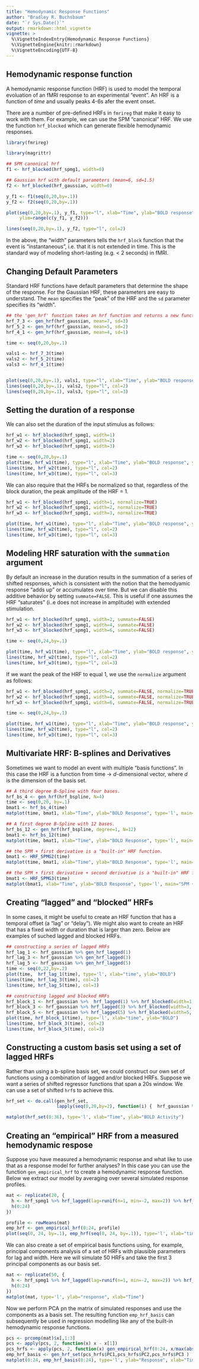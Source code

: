 ```yaml
---
title: "Hemodynamic Response Functions"
author: "Bradley R. Buchsbaum"
date: "`r Sys.Date()`"
output: rmarkdown::html_vignette
vignette: >
  %\VignetteIndexEntry{Hemodynamic Response Functions}
  %\VignetteEngine{knitr::rmarkdown}
  %\VignetteEncoding{UTF-8}
---
```



## Hemodynamic response function

A hemodynamic response function (HRF) is used to model the temporal evoluation of an fMRI response to an experimental "event". An HRF is a function of *time* and usually peaks 4-6s afer the event onset.

There are a number of pre-defined HRFs in `fmrireg` that make it easy to work with them. For example, we can use the SPM "canonical" HRF. We use the function `hrf_blocked` which can generate flexible hemodynamic responses. 

```r
library(fmrireg)
```

```r

library(magrittr)

## SPM canonical hrf
f1 <- hrf_blocked(hrf_spmg1, width=0)

## Gaussian hrf with default parameters (mean=6, sd=1.5)
f2 <- hrf_blocked(hrf_gaussian, width=0) 

y_f1 <- f1(seq(0,20,by=.1))
y_f2 <- f2(seq(0,20,by=.1))

plot(seq(0,20,by=.1), y_f1, type="l", xlab="Time", ylab="BOLD response", main="Gaussian and SPM Canonical HRF", 
     ylim=range(c(y_f1, y_f2)))

lines(seq(0,20,by=.1), y_f2, type="l", col=2)

```

In the above, the "width" parameters tells the `hrf_block` function that the event is "instantaneous", i.e. that it is not extended in time. This is the standard way of modeling short-lasting (e.g. < 2 seconds) in fMRI.

## Changing Default Parameters

Standard HRF functions have default parameters that determine the shape of the response. For the Gaussian HRF, these parameters are easy to understand. The `mean` specifies the "peak" of the HRF and the `sd` parameter specifies its "width". 

```r

## the 'gen_hrf' function takes an hrf function and returns a new function substituting the supplied parameters as arguments.
hrf_7_3 <- gen_hrf(hrf_gaussian, mean=7, sd=3)
hrf_5_2 <- gen_hrf(hrf_gaussian, mean=5, sd=2)
hrf_4_1 <- gen_hrf(hrf_gaussian, mean=4, sd=1)

time <- seq(0,20,by=.1)

vals1 <- hrf_7_3(time)
vals2 <- hrf_5_2(time)
vals3 <- hrf_4_1(time)


plot(seq(0,20,by=.1), vals1, type="l", xlab="Time", ylab="BOLD response", ylim=range(c(vals1, vals2, vals3)), main="Three Gaussian HRFs with different parameters")
lines(seq(0,20,by=.1), vals2, type="l", col=2)
lines(seq(0,20,by=.1), vals3, type="l", col=3)

```


## Setting the duration of a response

We can also set the duration of the input stimulus as follows:

```r

hrf_w1 <- hrf_blocked(hrf_spmg1, width=1)
hrf_w2 <- hrf_blocked(hrf_spmg1, width=2)
hrf_w3 <- hrf_blocked(hrf_spmg1, width=3)

time <- seq(0,20,by=.1)
plot(time, hrf_w1(time), type="l", xlab="Time", ylab="BOLD response", ylim=range(hrf_w3(time)), main="HRFs with Different Durations")
lines(time, hrf_w2(time), type="l", col=2)
lines(time, hrf_w3(time), type="l", col=3)

```

We can also require that the HRFs be normalized so that, regardless of the block duration, the peak amplitude of the HRF = 1.

```r

hrf_w1 <- hrf_blocked(hrf_spmg1, width=1, normalize=TRUE)
hrf_w2 <- hrf_blocked(hrf_spmg1, width=2, normalize=TRUE)
hrf_w3 <- hrf_blocked(hrf_spmg1, width=3, normalize=TRUE)

plot(time, hrf_w1(time), type="l", xlab="Time", ylab="BOLD response", ylim=range(hrf_w3(time)), main="HRFs with Different Durations, but normalized")
lines(time, hrf_w2(time), type="l", col=2)
lines(time, hrf_w3(time), type="l", col=3)

```

## Modeling HRF saturation with the `summation` argument

By default an increase in the duration results in the summation of a series of shifted responses, which is consistent with the notion that the hemodyamic response "adds up" or accumulates over time. But we can disable this additive behavior by setting `summate=FALSE`. This is useful if one assumes the HRF "saturates" (i..e does not increase in amplitude) with extended stimulation.


```r

hrf_w1 <- hrf_blocked(hrf_spmg1, width=2, summate=FALSE)
hrf_w2 <- hrf_blocked(hrf_spmg1, width=4, summate=FALSE)
hrf_w3 <- hrf_blocked(hrf_spmg1, width=6, summate=FALSE)

time <- seq(0,24,by=.1)

plot(time, hrf_w1(time), type="l", xlab="Time", ylab="BOLD response", ylim=range(hrf_w3(time)), main="Non-Summating HRFs with Different Durations ")
lines(time, hrf_w2(time), type="l", col=2)
lines(time, hrf_w3(time), type="l", col=3)

```

If we want the peak of the HRF to equal 1, we use the `normalize` argument as follows:

```r

hrf_w1 <- hrf_blocked(hrf_spmg1, width=2, summate=FALSE, normalize=TRUE)
hrf_w2 <- hrf_blocked(hrf_spmg1, width=4, summate=FALSE, normalize=TRUE)
hrf_w3 <- hrf_blocked(hrf_spmg1, width=6, summate=FALSE, normalize=TRUE)

time <- seq(0,24,by=.1)

plot(time, hrf_w1(time), type="l", xlab="Time", ylab="BOLD response", ylim=range(hrf_w3(time)), main="Normalized and Non-Summating HRFs with Different Durations ")
lines(time, hrf_w2(time), type="l", col=2)
lines(time, hrf_w3(time), type="l", col=3)

```


## Multivariate HRF: B-splines and Derivatives

Sometimes we want to model an event with multiple "basis functions". In this case the HRF is a function from time -> *d*-dimensional vector, where *d* is the dimension of the basis set. 

```r

## A third degree B-Spline with four bases.
hrf_bs_4 <- gen_hrf(hrf_bspline, N=4)
time <- seq(0,20, by=.1)
bmat1 <- hrf_bs_4(time)
matplot(time, bmat1, xlab="Time", ylab="BOLD Response", type='l', main="Bspline HRF basis set (N=4)")

## A first degree B-Spline with 12 bases.
hrf_bs_12 <- gen_hrf(hrf_bspline, degree=1, N=12)
bmat1 <- hrf_bs_12(time)
matplot(time, bmat1, xlab="Time", ylab="BOLD Response", type='l', main="Bspline HRF basis set (N=12)")

## the SPM + first derivative is a "built-in" HRF function.
bmat1 <- HRF_SPMG2(time)
matplot(time, bmat1, xlab="Time", ylab="BOLD Response", type='l', main="SPM + first derivative")

## the SPM + first derivative + second derivative is a "built-in" HRF function.
bmat1 <- HRF_SPMG3(time)
matplot(bmat1, xlab="Time", ylab="BOLD Response", type='l', main="SPM + 1st and 2nd derivative")

```


## Creating "lagged" and "blocked" HRFs

In some cases, it might be useful to create an HRF function that has a temporal offset (a "lag" or "delay"). We might also want to create an HRF that has a fixed width or duration that is larger than zero. Below are examples of suched lagged and blocked HRFs.


```r

## constructing a series of lagged HRFs
hrf_lag_1 <- hrf_gaussian %>% gen_hrf_lagged(1) 
hrf_lag_3 <- hrf_gaussian %>% gen_hrf_lagged(3)
hrf_lag_5 <- hrf_gaussian %>% gen_hrf_lagged(5) 
time <- seq(0,22,by=.2)
plot(time,  hrf_lag_1(time), type='l', xlab="time", ylab="BOLD")
lines(time, hrf_lag_3(time), col=2)
lines(time, hrf_lag_5(time), col=3)

## constructing lagged and blocked HRFs
hrf_block_1 <- hrf_gaussian %>%  hrf_lagged(1) %>% hrf_blocked(width=1, normalize=TRUE)
hrf_block_3 <- hrf_gaussian %>% hrf_lagged(3) %>% hrf_blocked(width=3, normalize=TRUE)
hrf_block_5 <- hrf_gaussian %>% hrf_lagged(5) %>% hrf_blocked(width=5, normalize=TRUE) 
plot(time, hrf_block_1(time), type='l', xlab="time", ylab="BOLD")
lines(time, hrf_block_3(time), col=2)
lines(time, hrf_block_5(time), col=3)


```

## Constructing a custom basis set using a set of lagged HRFs

Rather than using a b-spline basis set, we could construct our own set of functions using a combination of lagged and/or blocked HRFs. Suppose we want a series of shifted regressor functions that span a 20s window. We can use a set of shifted `hrf`s to achieve this.


```r

hrf_set <- do.call(gen_hrf_set,
                   lapply(seq(0,20,by=2), function(i) {  hrf_gaussian %>% hrf_lagged(i) }))

matplot(hrf_set(0:36), type='l', xlab="Time", ylab="BOLD Activity")

```

## Creating an "empirical" HRF from a measured hemodynamic respose

Suppose you have measured a hemodynamic response and what like to use that as a response model for further analyses? In this case you can use the function `gen_empirical_hrf` to create a hemodynamic response function. Below we extract our model by averaging over several simulated response profiles.


```r

mat <- replicate(20, {
  h <- hrf_spmg1 %>% hrf_lagged(lag=runif(n=1, min=-2, max=2)) %>% hrf_blocked(width=runif(n=1, min=0, max=4))
  h(0:24)
})

profile <- rowMeans(mat)
emp_hrf <- gen_empirical_hrf(0:24, profile)
plot(seq(0, 24, by=.1), emp_hrf(seq(0, 24, by=.1)), type='l', xlab="time", ylab="response", main="Empircal HRF")

```

We can also create a set of empirical basis functions using, for example, principal components analysis of a set of HRFs with plausible parameters for lag and width. Here we will simulate 50 HRFs and take the first 3 principal components as our basis set.

```r

mat <- replicate(50, {
  h <- hrf_spmg1 %>% hrf_lagged(lag=runif(n=1, min=-2, max=2)) %>% hrf_blocked(width=runif(n=1, min=0, max=2))
  h(0:24)
})
matplot(mat, type='l', ylab="response", xlab="Time")

```

Now we perform PCA pn the matrix of simulated responses and use the components as a basis set. The resulting function `emp_hrf_basis` can subsequently be used in regression modelling like any of the built-in hemodynamic response functions.

```r

pcs <- prcomp(mat)$x[,1:3]
pcs <- apply(pcs, 2, function(x) x - x[1])
pcs_hrfs <- apply(pcs, 2, function(x) gen_empirical_hrf(0:24, x/max(abs(x))))
emp_hrf_basis <- gen_hrf_set(pcs_hrfs$PC1,pcs_hrfs$PC2,pcs_hrfs$PC3 )
matplot(0:24, emp_hrf_basis(0:24), type='l', ylab="Response", xlab="Time", main="PCA basis functions")
```


